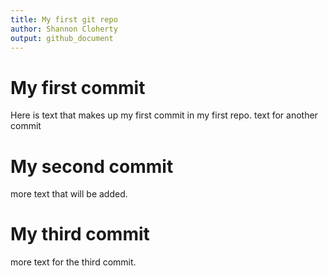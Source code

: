 ```yaml
---
title: My first git repo
author: Shannon Cloherty
output: github_document
---
```


# My first commit
Here is text that makes up my first commit in my first repo.
text for another commit

# My second commit
more text that will be added.

# My third commit
more text for the third commit.
